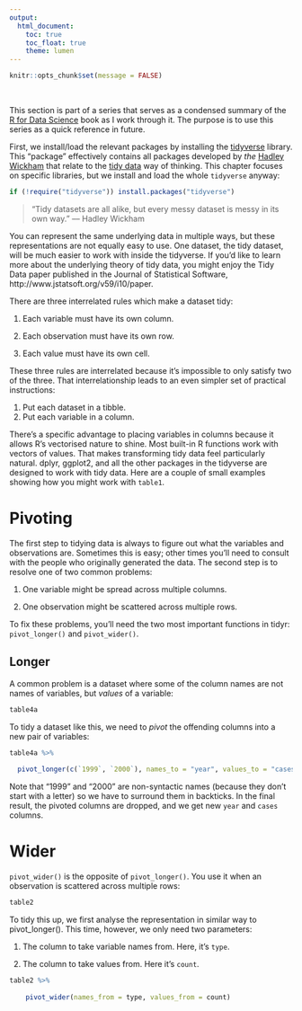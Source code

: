 ```yaml
---
output:
  html_document:
    toc: true
    toc_float: true
    theme: lumen
---
```


```r
knitr::opts_chunk$set(message = FALSE)
```

<br>

This section is part of a series that serves as a condensed summary of the [R for Data Science](http://r4ds.had.co.nz/index.html) book as I work through it. The purpose is to use this series as a quick reference in future.

First, we install/load the relevant packages by installing the [tidyverse](https://www.tidyverse.org/) library. This "package" effectively contains all packages developed by *the* [Hadley Wickham](http://hadley.nz/) that relate to the [tidy data](https://www.jstatsoft.org/article/view/v059i10) way of thinking. This chapter focuses on specific libraries, but we install and load the whole `tidyverse` anyway:

```r
if (!require("tidyverse")) install.packages("tidyverse")
```


> “Tidy datasets are all alike, but every messy dataset is messy in its own way.” –– Hadley Wickham

You can represent the same underlying data in multiple ways, but these representations are not equally easy to use. One dataset, the tidy dataset, will be much easier to work with inside the tidyverse. If you’d like to learn more about the underlying theory of tidy data, you might enjoy the Tidy Data paper published in the Journal of Statistical Software, http://www.jstatsoft.org/v59/i10/paper. 

There are three interrelated rules which make a dataset tidy:
  
  1. Each variable must have its own column.
  
  2. Each observation must have its own row.
  
  3. Each value must have its own cell.


These three rules are interrelated because it’s impossible to only satisfy two of the three. That interrelationship leads to an even simpler set of practical instructions:

  1. Put each dataset in a tibble.
  2. Put each variable in a column.

There’s a specific advantage to placing variables in columns because it allows R’s vectorised nature to shine. Most built-in R functions work with vectors of values. That makes transforming tidy data feel particularly natural. dplyr, ggplot2, and all the other packages in the tidyverse are designed to work with tidy data. Here are a couple of small examples showing how you might work with `table1`.

# Pivoting

The first step to tidying data is always to figure out what the variables and observations are. Sometimes this is easy; other times you’ll need to consult with the people who originally generated the data. The second step is to resolve one of two common problems:

  1. One variable might be spread across multiple columns.

  2. One observation might be scattered across multiple rows.
  
To fix these problems, you’ll need the two most important functions in tidyr: `pivot_longer()` and `pivot_wider()`.

## Longer

A common problem is a dataset where some of the column names are not names of variables, but _values_ of a variable:

```r
table4a
```

To tidy a dataset like this, we need to *pivot* the offending columns into a new pair of variables:

```r
table4a %>% 
  
  pivot_longer(c(`1999`, `2000`), names_to = "year", values_to = "cases")
```

Note that “1999” and “2000” are non-syntactic names (because they don’t start with a letter) so we have to surround them in backticks. In the final result, the pivoted columns are dropped, and we get new `year` and `cases` columns. 


# Wider 

`pivot_wider()` is the opposite of `pivot_longer()`. You use it when an observation is scattered across multiple rows: 
 
```r
table2
```

To tidy this up, we first analyse the representation in similar way to pivot_longer(). This time, however, we only need two parameters:

  1. The column to take variable names from. Here, it’s `type`.

  2. The column to take values from. Here it’s `count`.

```r
table2 %>%
  
    pivot_wider(names_from = type, values_from = count)
```


